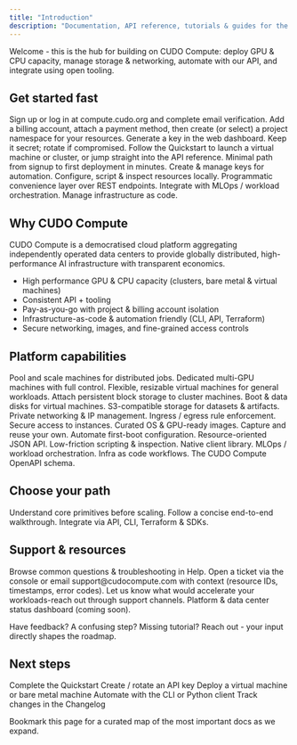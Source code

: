 ```yaml
---
title: "Introduction"
description: "Documentation, API reference, tutorials & guides for the CUDO Compute platform."
---
```

<Tip>Welcome - this is the hub for building on CUDO Compute: deploy GPU & CPU capacity, manage storage & networking, automate with our API, and integrate using open tooling.</Tip>

## Get started fast

<Steps>
  <Step title="Create an account" icon="user-plus">Sign up or log in at <Link href="https://compute.cudo.org" target="_blank">compute.cudo.org</Link> and complete email verification.</Step>
  <Step title="Create billing + project" icon="credit-card">Add a billing account, attach a payment method, then create (or select) a project namespace for your resources.</Step>
  <Step title="Get an API key" icon="key">Generate a key in the web dashboard. Keep it secret; rotate if compromised.</Step>
  <Step title="Deploy your first resource" icon="rocket">Follow the <Link href="/quickstart">Quickstart</Link> to launch a virtual machine or cluster, or jump straight into the <Link href="/api/introduction">API reference</Link>.</Step>
</Steps>

<CardGroup cols={3}>
  <Card title="Quickstart" icon="rocket" href="/quickstart">Minimal path from signup to first deployment in minutes.</Card>
  <Card title="API Keys" icon="key" href="/api/authentication">Create & manage keys for automation.</Card>
  <Card title="CLI (cudoctl)" icon="terminal" href="/tools/cli">Configure, script & inspect resources locally.</Card>
  <Card title="Python Client" icon="python" href="/tools/python-client">Programmatic convenience layer over REST endpoints.</Card>
  <Card title="dstack" icon="box" href="/tools/dstack">Integrate with MLOps / workload orchestration.</Card>
  <Card title="Terraform" icon="/images/terraform.svg" color="transparent" href="https://registry.terraform.io/providers/CudoVentures/cudo/latest/docs" target="_blank">Manage infrastructure as code.</Card>
</CardGroup>

## Why CUDO Compute

CUDO Compute is a democratised cloud platform aggregating independently operated data centers to provide globally distributed, high-performance AI infrastructure with transparent economics.

- High performance GPU & CPU capacity (clusters, bare metal & virtual machines)
- Consistent API + tooling
- Pay-as-you-go with project & billing account isolation
- Infrastructure-as-code & automation friendly (CLI, API, Terraform)
- Secure networking, images, and fine-grained access controls

## Platform capabilities

<Tabs>
  <Tab title="Compute" icon="microchip">
    <CardGroup cols={3}>
      <Card title="Clusters" icon="cloud" href="/guides/clusters/">Pool and scale machines for distributed jobs.</Card>
      <Card title="Bare Metal" icon="server" href="/guides/machines/">Dedicated multi-GPU machines with full control.</Card>
      <Card title="Virtual Machines" icon="computer" href="/guides/virtual-machines/">Flexible, resizable virtual machines for general workloads.</Card>
    </CardGroup>
  </Tab>
  <Tab title="Storage" icon="database">
    <CardGroup cols={3}>
      <Card title="Volumes" icon="hard-drive" href="/guides/volumes/">Attach persistent block storage to cluster machines.</Card>
      <Card title="Disks" icon="hard-drive" href="/guides/disks/">Boot & data disks for virtual machines.</Card>
      <Card title="Object Storage" icon="bucket" href="/guides/object-storage/">S3-compatible storage for datasets & artifacts.</Card>
    </CardGroup>
  </Tab>
  <Tab title="Networking & Security" icon="globe">
    <CardGroup cols={3}>
      <Card title="Networks" icon="globe" href="/guides/networks/">Private networking & IP management.</Card>
      <Card title="Security Groups" icon="shield" href="/guides/security-groups/">Ingress / egress rule enforcement.</Card>
      <Card title="SSH Keys" icon="key" href="/guides/virtual-machines/create-a-virtual-machine#ssh-keys">Secure access to instances.</Card>
    </CardGroup>
  </Tab>
  <Tab title="Images & OS" icon="image">
    <CardGroup cols={3}>
      <Card title="Public Images" icon="compact-disc" href="/guides/images/">Curated OS & GPU-ready images.</Card>
      <Card title="Private Images" icon="compact-disc" href="/guides/images/create-an-image">Capture and reuse your own.</Card>
      <Card title="Cloud-init" icon="cog" href="/guides/virtual-machines/create-a-virtual-machine#startup-script">Automate first-boot configuration.</Card>
    </CardGroup>
  </Tab>
  <Tab title="Automation & Tooling" icon="code">
    <CardGroup cols={3}>
      <Card title="REST API" icon="code" href="/api/introduction">Resource-oriented JSON API.</Card>
      <Card title="CLI" icon="terminal" href="/tools/cli">Low-friction scripting & inspection.</Card>
      <Card title="Python" icon="python" href="/tools/python-client">Native client library.</Card>
      <Card title="dstack" icon="box" href="/tools/dstack">MLOps / workload orchestration.</Card>
      <Card title="Terraform" icon="/images/terraform.svg" color="transparent"  href="https://registry.terraform.io/providers/CudoVentures/cudo/latest/docs" target="_blank">Infra as code workflows.</Card>
      <Card title="OpenAPI" icon="file" href="/api/introduction#openapi-specification">The CUDO Compute OpenAPI schema.</Card>
    </CardGroup>
  </Tab>
</Tabs>

## Choose your path

<CardGroup cols={3}>
  <Card title="Learn the concepts" icon="book" href="/api/introduction#key-concepts">Understand core primitives before scaling.</Card>
  <Card title="Deploy quickly" icon="rocket" href="/quickstart">Follow a concise end-to-end walkthrough.</Card>
  <Card title="Automate" icon="code" href="/api/introduction">Integrate via API, CLI, Terraform & SDKs.</Card>
</CardGroup>

## Support & resources

<AccordionGroup>
  <Accordion title="Help center" icon="life-ring">Browse common questions & troubleshooting in <Link href="/help/">Help</Link>.</Accordion>
  <Accordion title="Report an issue" icon="warning">Open a ticket via the console or email support@cudocompute.com with context (resource IDs, timestamps, error codes).</Accordion>
  <Accordion title="Request features" icon="sparkles">Let us know what would accelerate your workloads-reach out through support channels.</Accordion>
  <Accordion title="Status & availability" icon="cloud">Platform & data center status dashboard (coming soon).</Accordion>
</AccordionGroup>

<Note type="info">Have feedback? A confusing step? Missing tutorial? Reach out - your input directly shapes the roadmap.</Note>

## Next steps

<Checklist>
  <CheckItem>Complete the <Link href="/quickstart">Quickstart</Link></CheckItem>
  <CheckItem>Create / rotate an <Link href="/api/authentication">API key</Link></CheckItem>
  <CheckItem>Deploy a <Link href="/guides/virtual-machines/create-a-virtual-machine">virtual machine</Link> or <Link href="/guides/machines/create-a-bare-metal-machine">bare metal machine</Link></CheckItem>
  <CheckItem>Automate with the <Link href="/tools/cli">CLI</Link> or <Link href="/tools/python-client">Python client</Link></CheckItem>
  <CheckItem>Track changes in the <Link href="/api/changelog">Changelog</Link></CheckItem>
</Checklist>

<Tip>Bookmark this page for a curated map of the most important docs as we expand.</Tip>
